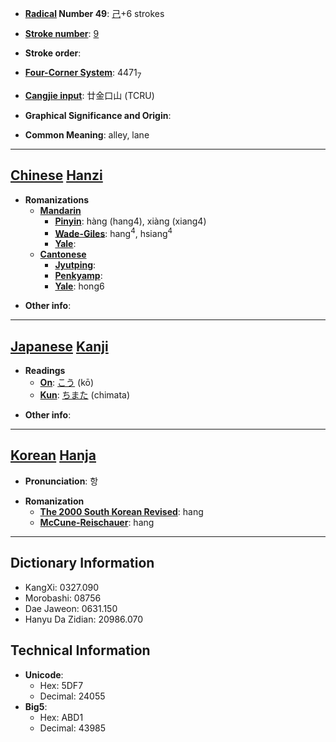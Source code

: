 * '''[[Wiktionary:Chinese radical index| Radical]] Number 49''': [[Wiktionary:Chinese radical index 己|己]]+6 strokes

* '''[[Wiktionary:Chinese total strokes index|Stroke number]]''': [[Wiktionary:Chinese total strokes index 9|9]]

* '''Stroke order''': 

* '''[[Wiktionary:Chinese four corner index|Four-Corner System]]''': 4471<sub>7</sub>

* '''[[Wiktionary:Chinese Cangjie index|Cangjie input]]''': 廿金口山 (TCRU)

* '''Graphical Significance and Origin''': 

* '''Common Meaning''': alley, lane

----

== [[Chinese]] [[Hanzi]] ==

* '''Romanizations'''
** '''[[Mandarin]]'''
*** '''[[Pinyin]]''': hàng (hang4), xiàng (xiang4)
*** '''[[Wade-Giles]]''': hang<sup>4</sup>, hsiang<sup>4</sup>
*** '''[[Yale]]''': 
** '''[[Cantonese]]'''
*** '''[[Jyutping]]''':
*** '''[[Penkyamp]]''': 
*** '''[[Yale]]''': hong6

* '''Other info''': 

----

== [[Japanese]] [[Kanji]] ==

* '''Readings'''
** '''[[On]]''': [[こう]] (kō)
** '''[[Kun]]''': [[ちまた]] (chimata)

* '''Other info''':  

----

== [[Korean]] [[Hanja]] ==

* '''Pronunciation''': 항

* '''Romanization'''
** '''[[The 2000 South Korean Revised Romanization|The 2000 South Korean Revised]]''': hang
** '''[[McCune-Reischauer]]''': hang

----

== Dictionary Information ==

* KangXi: 0327.090
* Morobashi: 08756
* Dae Jaweon: 0631.150
* Hanyu Da Zidian: 20986.070

== Technical Information ==

* '''Unicode''':
** Hex: 5DF7
** Decimal: 24055
* '''Big5''':
** Hex: ABD1
** Decimal: 43985